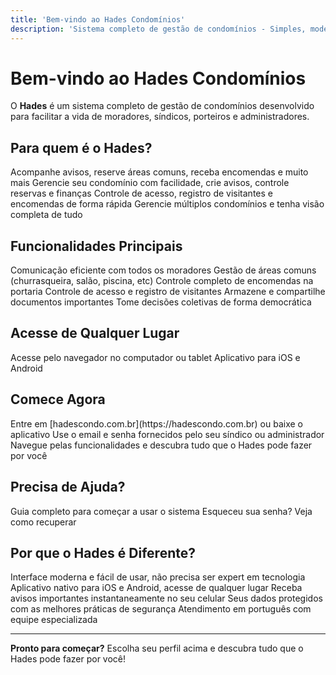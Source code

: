 ```yaml
---
title: 'Bem-vindo ao Hades Condomínios'
description: 'Sistema completo de gestão de condomínios - Simples, moderno e eficiente'
---
```


# Bem-vindo ao Hades Condomínios

O **Hades** é um sistema completo de gestão de condomínios desenvolvido para facilitar a vida de moradores, síndicos, porteiros e administradores.

## Para quem é o Hades?

<CardGroup cols={2}>
  <Card
    title="Moradores"
    icon="house-user"
    href="/moradores/avisos"
  >
    Acompanhe avisos, reserve áreas comuns, receba encomendas e muito mais
  </Card>
  <Card
    title="Síndicos"
    icon="user-tie"
    href="/sindicos/dashboard"
  >
    Gerencie seu condomínio com facilidade, crie avisos, controle reservas e finanças
  </Card>
  <Card
    title="Porteiros"
    icon="shield-halved"
    href="/porteiros/registrar-visitantes"
  >
    Controle de acesso, registro de visitantes e encomendas de forma rápida
  </Card>
  <Card
    title="Administradores"
    icon="building"
    href="/sindicos/dashboard"
  >
    Gerencie múltiplos condomínios e tenha visão completa de tudo
  </Card>
</CardGroup>

## Funcionalidades Principais

<CardGroup cols={3}>
  <Card
    title="Avisos"
    icon="bullhorn"
    href="/funcionalidades/avisos"
  >
    Comunicação eficiente com todos os moradores
  </Card>
  <Card
    title="Reservas"
    icon="calendar-check"
    href="/funcionalidades/reservas"
  >
    Gestão de áreas comuns (churrasqueira, salão, piscina, etc)
  </Card>
  <Card
    title="Encomendas"
    icon="box"
    href="/funcionalidades/encomendas"
  >
    Controle completo de encomendas na portaria
  </Card>
  <Card
    title="Visitantes"
    icon="user-plus"
    href="/funcionalidades/visitantes"
  >
    Controle de acesso e registro de visitantes
  </Card>
  <Card
    title="Documentos"
    icon="file-pdf"
    href="/funcionalidades/documentos"
  >
    Armazene e compartilhe documentos importantes
  </Card>
  <Card
    title="Enquetes"
    icon="chart-simple"
    href="/funcionalidades/enquetes"
  >
    Tome decisões coletivas de forma democrática
  </Card>
</CardGroup>

## Acesse de Qualquer Lugar

<CardGroup cols={2}>
  <Card
    title="Sistema Web"
    icon="desktop"
    href="https://hadescondo.com.br"
  >
    Acesse pelo navegador no computador ou tablet
  </Card>
  <Card
    title="Aplicativo Mobile"
    icon="mobile-screen"
    href="/primeiros-passos/aplicativo-mobile"
  >
    Aplicativo para iOS e Android
  </Card>
</CardGroup>

## Comece Agora

<Steps>
  <Step title="Acesse o Sistema">
    Entre em [hadescondo.com.br](https://hadescondo.com.br) ou baixe o aplicativo
  </Step>
  <Step title="Faça Login">
    Use o email e senha fornecidos pelo seu síndico ou administrador
  </Step>
  <Step title="Explore">
    Navegue pelas funcionalidades e descubra tudo que o Hades pode fazer por você
  </Step>
</Steps>

## Precisa de Ajuda?

<CardGroup cols={2}>
  <Card
    title="Primeiros Passos"
    icon="rocket"
    href="/primeiros-passos/acessar-sistema"
  >
    Guia completo para começar a usar o sistema
  </Card>
  <Card
    title="Recuperar Senha"
    icon="key"
    href="/primeiros-passos/recuperar-senha"
  >
    Esqueceu sua senha? Veja como recuperar
  </Card>
</CardGroup>

## Por que o Hades é Diferente?

<AccordionGroup>
  <Accordion title="Simples e Intuitivo">
    Interface moderna e fácil de usar, não precisa ser expert em tecnologia
  </Accordion>
  <Accordion title="Acesso Mobile">
    Aplicativo nativo para iOS e Android, acesse de qualquer lugar
  </Accordion>
  <Accordion title="Notificações em Tempo Real">
    Receba avisos importantes instantaneamente no seu celular
  </Accordion>
  <Accordion title="Seguro">
    Seus dados protegidos com as melhores práticas de segurança
  </Accordion>
  <Accordion title="Suporte Nacional">
    Atendimento em português com equipe especializada
  </Accordion>
</AccordionGroup>

---

**Pronto para começar?** Escolha seu perfil acima e descubra tudo que o Hades pode fazer por você!
